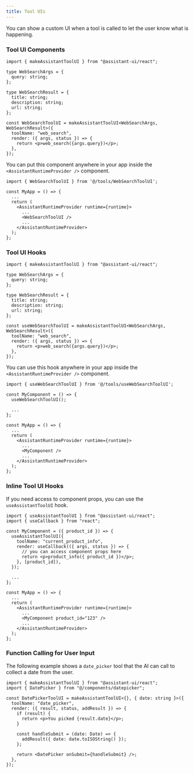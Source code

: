 ```yaml
---
title: Tool UIs
---
```


You can show a custom UI when a tool is called to let the user know what is happening.

### Tool UI Components

```tsx
import { makeAssistantToolUI } from "@assistant-ui/react";

type WebSearchArgs = {
  query: string;
};

type WebSearchResult = {
  title: string;
  description: string;
  url: string;
};

const WebSearchToolUI = makeAssistantToolUI<WebSearchArgs, WebSearchResult>({
  toolName: "web_search",
  render: ({ args, status }) => {
    return <p>web_search({args.query})</p>;
  },
});
```

You can put this component anywhere in your app inside the `<AssistantRuntimeProvider />` component.

```tsx {1, 8}
import { WebSearchToolUI } from '@/tools/WebSearchToolUI';

const MyApp = () => {
  ...
  return (
    <AssistantRuntimeProvider runtime={runtime}>
      ...
      <WebSearchToolUI />
      ...
    </AssistantRuntimeProvider>
  );
};
```

### Tool UI Hooks

```tsx
import { makeAssistantToolUI } from "@assistant-ui/react";

type WebSearchArgs = {
  query: string;
};

type WebSearchResult = {
  title: string;
  description: string;
  url: string;
};

const useWebSearchToolUI = makeAssistantToolUI<WebSearchArgs, WebSearchResult>({
  toolName: "web_search",
  render: ({ args, status }) => {
    return <p>web_search({args.query})</p>;
  },
});
```

You can use this hook anywhere in your app inside the `<AssistantRuntimeProvider />` component.

```tsx {1, 4}
import { useWebSearchToolUI } from '@/tools/useWebSearchToolUI';

const MyComponent = () => {
  useWebSearchToolUI();

  ...
};

const MyApp = () => {
  ...
  return (
    <AssistantRuntimeProvider runtime={runtime}>
      ...
      <MyComponent />
      ...
    </AssistantRuntimeProvider>
  );
};
```

### Inline Tool UI Hooks

If you need access to component props, you can use the `useAssistantToolUI` hook.

```tsx {5-11}
import { useAssistantToolUI } from "@assistant-ui/react";
import { useCallback } from "react";

const MyComponent = ({ product_id }) => {
  useAssistantToolUI({
    toolName: "current_product_info",
    render: useCallback(({ args, status }) => {
      // you can access component props here
      return <p>product_info({ product_id })</p>;
    }, [product_id]),
  });

  ...
};

const MyApp = () => {
  ...
  return (
    <AssistantRuntimeProvider runtime={runtime}>
      ...
      <MyComponent product_id="123" />
      ...
    </AssistantRuntimeProvider>
  );
};
```

### Function Calling for User Input

The following example shows a `date_picker` tool that the AI can call to collect a date from the user.

```tsx {12}
import { makeAssistantToolUI } from "@assistant-ui/react";
import { DatePicker } from "@/components/datepicker";

const DatePickerToolUI = makeAssistantToolUI<{}, { date: string }>({
  toolName: "date_picker",
  render: ({ result, status, addResult }) => {
    if (result) {
      return <p>You picked {result.date}</p>;
    }

    const handleSubmit = (date: Date) => {
      addResult({ date: date.toISOString() });
    };

    return <DatePicker onSubmit={handleSubmit} />;
  },
});
```
